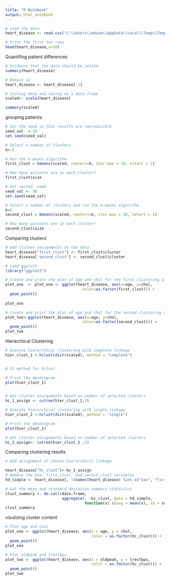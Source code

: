 ---
title: "R Notebook"
output: html_notebook
---


```{r}
# Load the data
heart_disease <- read.csv("C:\\Users\\mdaum\\AppData\\Local\\Temp\\Temp1_project.zip\\Clustering Heart Disease Patient Data\\datasets\\heart_disease_patients.csv")

# Print the first ten rows
head(heart_disease,n=10)
```
Quantifing patient differences
```{r}
# Evidence that the data should be scaled
summary(heart_disease)

# Remove id
heart_disease <- heart_disease[-1]

# Scaling data and saving as a data frame
scaled<- scale(heart_disease)

summary(scaled)
```
 grouping patients

```{r}
# Set the seed so that results are reproducible
seed_val  <-10
set.seed(seed_val)

# Select a number of clusters
k<-5

# Run the k-means algorithm
first_clust = kmeans(scaled, centers=k, iter.max = 10, nstart = 1)

# How many patients are in each cluster?
first_clust$size

# Set second  seed
seed_val <- 38
set.seed(seed_val)

# Select a number of clusters and run the k-means algorithm
k=5
second_clust = kmeans(scaled, centers=k, iter.max = 10, nstart = 1)

# How many patients are in each cluster?
second_clust$size
```
Comparing clusters`
```{r}
# Add cluster assignments to the data
heart_disease["first_clust"] <- first_clust$cluster
heart_disease["second_clust"] <- second_clust$cluster

# Load ggplot2
library("ggplot2")

# Create and print the plot of age and chol for the first clustering algorithm
plot_one  <- plot_one <- ggplot(heart_disease, aes(x=age, y=chol, 
                                  color=as.factor(first_clust))) +
  geom_point()
   
plot_one 

# Create and print the plot of age and chol for the second clustering algorithm
plot_two<-ggplot(heart_disease, aes(x=age, y=chol, 
                                  color=as.factor(second_clust))) + 
  geom_point()
plot_two
```
Hierarchical Clustering
```{r}
# Execute hierarchical clustering with complete linkage
hier_clust_1 <-hclust(dist(scaled), method = "complete")


# S3 method for hclust

# Print the dendrogram
plot(hier_clust_1)


# Get cluster assignments based on number of selected clusters
hc_1_assign <- cutree(hier_clust_1,5)

# Execute hierarchical clustering with single linkage
hier_clust_2 <-hclust(dist(scaled), method = "single")

# Print the dendrogram
plot(hier_clust_2)

# Get cluster assignments based on number of selected clusters
hc_2_assign<- cutree(hier_clust_2 ,5)
```
Comparing clustering results
```{r}
# Add assignment of chosen hierarchical linkage

heart_disease["hc_clust"]<-hc_1_assign 
# Remove the sex, first_clust, and second_clust variables
hd_simple <- heart_disease[, !(names(heart_disease) %in% c("sex", "first_clust", "second_clust"))]

# Get the mean and standard deviation summary statistics
clust_summary <- do.call(data.frame, 
                         aggregate(. ~hc_clust, data = hd_simple, 
                                   function(x) c(avg = mean(x), sd = sd(x))))
clust_summary
```
visulizing cluster content
```{r}
# Plot age and chol
plot_one <- ggplot(heart_disease, aes(x = age, y = chol, 
                                      color = as.factor(hc_clust))) + 
  geom_point()
plot_one 

# Plot oldpeak and trestbps
plot_two <- ggplot(heart_disease, aes(x = oldpeak, y = trestbps, 
                                      color = as.factor(hc_clust))) + 
  geom_point()
plot_two


```